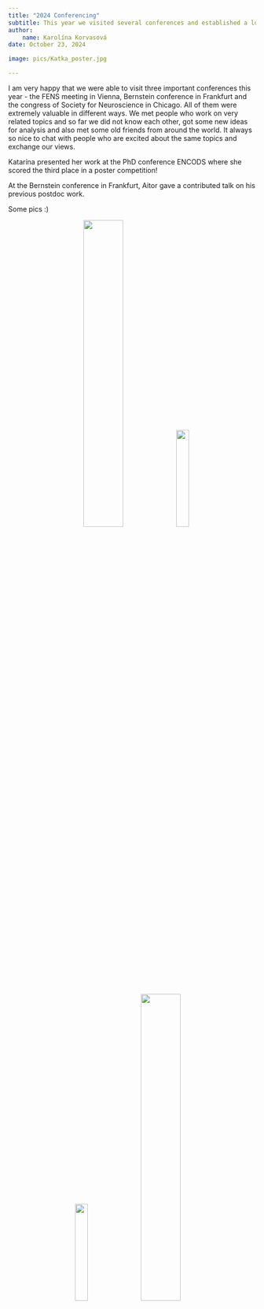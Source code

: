 ```yaml
---
title: "2024 Conferencing"
subtitle: This year we visited several conferences and established a lot of new contacts.
author:
    name: Karolína Korvasová
date: October 23, 2024

image: pics/Katka_poster.jpg

---
```


I am very happy that we were able to visit three important conferences this year - the FENS meeting in Vienna, Bernstein conference in Frankfurt and the congress of Society for Neuroscience in Chicago. All of them were extremely valuable in different ways. We met people who work on very related topics and so far we did not know each other, got some new ideas for analysis and also met some old friends from around the world. It always so nice to chat with people who are excited about the same topics and exchange our views. 

Katarína presented her work at the PhD conference ENCODS where she scored the third place in a poster competition! 

At the Bernstein conference in Frankfurt, Aitor gave a contributed talk on his previous postdoc work. 

Some pics :)

<div style="text-align: center;">

![](pics/Katka_poster.jpg){width=40%}
![](pics/Katka_prize.jpg){width=22.5%}\

![](pics/Karolina_poster.jpg){width=22.5%}
![](pics/Aitor_talk.jpg){width=40%}

</div>



